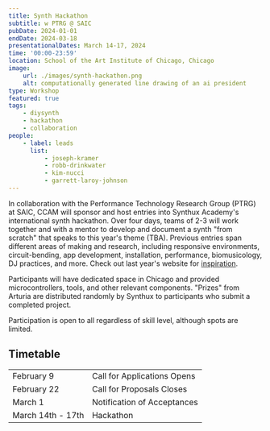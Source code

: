 ```yaml
---
title: Synth Hackathon
subtitle: w PTRG @ SAIC
pubDate: 2024-01-01
endDate: 2024-03-18
presentationalDates: March 14-17, 2024
time: '00:00-23:59'
location: School of the Art Institute of Chicago, Chicago
image:
    url: ./images/synth-hackathon.png
    alt: computationally generated line drawing of an ai president
type: Workshop
featured: true
tags:
    - diysynth
    - hackathon
    - collaboration
people:
    - label: leads
      list:
          - joseph-kramer
          - robb-drinkwater
          - kim-nucci
          - garrett-laroy-johnson
---
```



In collaboration with the Performance Technology Research Group (PTRG) at SAIC, CCAM will sponsor and host entries into Synthux Academy's international synth hackathon. Over four days, teams of 2-3 will work together and with a mentor to develop and document a synth "from scratch" that speaks to this year's theme (TBA). Previous entries span different areas of making and research, including responsive environments, circuit-bending, app development, installation, performance, biomusicology, DJ practices, and more. Check out last year's website for [inspiration](https://www.synthux.academy/events/hackathon-2023).

Participants will have dedicated space in Chicago and provided microcontrollers, tools, and other relevant components. "Prizes" from Arturia are distributed randomly by Synthux to participants who submit a completed project.

Participation is open to all regardless of skill level, although spots are limited.

<LinkButton text="APPLY HERE" url="https://forms.gle/TAw18DUgLdc92zGP8" />

## Timetable

|                   |                             |
| ----------------- | --------------------------- |
| February 9        | Call for Applications Opens |
| February 22       | Call for Proposals Closes   |
| March 1           | Notification of Acceptances |
| March 14th - 17th | Hackathon                   |
